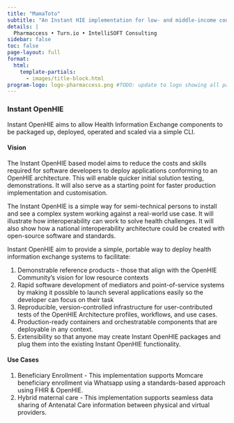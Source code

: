 ```yaml
---
title: "MamaToto"
subtitle: "An Instant HIE implementation for low- and middle-income countries (LMICs) that demonstrates seamless data sharing for maternal care within a hybrid brick-and-click model."
details: |
  Pharmaccess • Turn.io • IntelliSOFT Consulting
sidebar: false
toc: false
page-layout: full
format:
  html:
    template-partials:
      - images/title-block.html
program-logo: logo-pharmaccess.png #TODO: update to logo showing all partners
---
```



### Instant OpenHIE

Instant OpenHIE aims to allow Health Information Exchange components to be packaged up, deployed, operated and scaled via a simple CLI.

#### Vision

The Instant OpenHIE based model aims to reduce the costs and skills required for software developers to deploy applications conforming to an OpenHIE architecture. This will enable quicker initial solution testing, demonstrations. It will also serve as a starting point for faster production implementation and customisation.

The Instant OpenHIE is a simple way for semi-technical persons to install and see a complex system working against a real-world use case. It will illustrate how interoperability can work to solve health challenges. It will also show how a national interoperability architecture could be created with open-source software and standards.

Instant OpenHIE aim to provide a simple, portable way to deploy health information exchange systems to facilitate:

1. Demonstrable reference products - those that align with the OpenHIE Community's vision for low resource contexts
2. Rapid software development of mediators and point-of-service systems by making it possible to launch several applications easily so the developer can focus on their task
3. Reproducible, version-controlled infrastructure for user-contributed tests of the OpenHIE Architecture profiles, workflows, and use cases.
4. Production-ready containers and orchestratable components that are deployable in any context.
5. Extensibility so that anyone may create Instant OpenHIE packages and plug them into the existing Instant OpenHIE functionality.


#### Use Cases

1. Beneficiary Enrollment - This implementation supports Momcare beneficiary enrollment via Whatsapp using a standards-based approach using FHIR & OpenHIE.
2. Hybrid maternal care - This implementation supports seamless data sharing of Antenatal Care information between physical and virtual providers. 